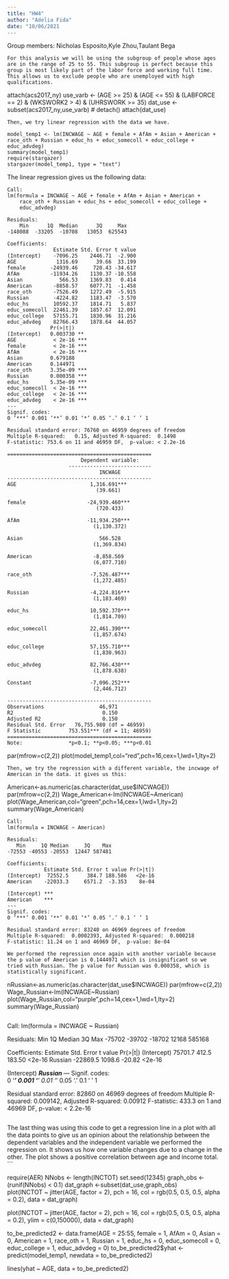 ---
title: "HW4"
author: "Adelia Fida"
date: "10/06/2021
---


Group members: Nicholas Esposito,Kyle Zhou,Taulant Bega 
```
For this analysis we will be using the subgroup of people whose ages are in the range of 25 to 55. This subgroup is perfect because this group is most likely part of the labor force and working full time. This allows us to exclude people who are unemployed with high qualifications. 
```
attach(acs2017_ny)
use_varb <- (AGE >= 25) & (AGE <= 55) & (LABFORCE == 2) & (WKSWORK2 > 4) & (UHRSWORK >= 35)
dat_use <- subset(acs2017_ny,use_varb) # 
detach()
attach(dat_use)

```
Then, we try linear regression with the data we have.

model_temp1 <- lm(INCWAGE ~ AGE + female + AfAm + Asian + American + race_oth + Russian + educ_hs + educ_somecoll + educ_college + educ_advdeg)
summary(model_temp1)
require(stargazer)
stargazer(model_temp1, type = "text")
```
The linear regression gives us the following data: 
```
Call:
lm(formula = INCWAGE ~ AGE + female + AfAm + Asian + American + 
    race_oth + Russian + educ_hs + educ_somecoll + educ_college + 
    educ_advdeg)

Residuals:
    Min      1Q  Median      3Q     Max 
-148088  -33205  -10708   13053  625543 

Coefficients:
               Estimate Std. Error t value
(Intercept)    -7096.25    2446.71  -2.900
AGE             1316.69      39.66  33.199
female        -24939.46     720.43 -34.617
AfAm          -11934.26    1130.37 -10.558
Asian            566.53    1369.83   0.414
American       -8858.57    6077.71  -1.458
race_oth       -7526.49    1272.49  -5.915
Russian        -4224.82    1183.47  -3.570
educ_hs        10592.37    1814.71   5.837
educ_somecoll  22461.39    1857.67  12.091
educ_college   57155.71    1830.96  31.216
educ_advdeg    82766.43    1878.64  44.057
              Pr(>|t|)    
(Intercept)   0.003730 ** 
AGE            < 2e-16 ***
female         < 2e-16 ***
AfAm           < 2e-16 ***
Asian         0.679188    
American      0.144971    
race_oth      3.35e-09 ***
Russian       0.000358 ***
educ_hs       5.35e-09 ***
educ_somecoll  < 2e-16 ***
educ_college   < 2e-16 ***
educ_advdeg    < 2e-16 ***
---
Signif. codes:  
0 ‘***’ 0.001 ‘**’ 0.01 ‘*’ 0.05 ‘.’ 0.1 ‘ ’ 1

Residual standard error: 76760 on 46959 degrees of freedom
Multiple R-squared:   0.15,	Adjusted R-squared:  0.1498 
F-statistic: 753.6 on 11 and 46959 DF,  p-value: < 2.2e-16

===============================================
                        Dependent variable:    
                    ---------------------------
                              INCWAGE          
-----------------------------------------------
AGE                        1,316.691***        
                             (39.661)          
                                               
female                    -24,939.460***       
                             (720.433)         
                                               
AfAm                      -11,934.250***       
                            (1,130.372)        
                                               
Asian                         566.528          
                            (1,369.834)        
                                               
American                    -8,858.569         
                            (6,077.710)        
                                               
race_oth                   -7,526.487***       
                            (1,272.485)        
                                               
Russian                    -4,224.816***       
                            (1,183.469)        
                                               
educ_hs                    10,592.370***       
                            (1,814.709)        
                                               
educ_somecoll              22,461.390***       
                            (1,857.674)        
                                               
educ_college               57,155.710***       
                            (1,830.963)        
                                               
educ_advdeg                82,766.430***       
                            (1,878.638)        
                                               
Constant                   -7,096.252***       
                            (2,446.712)        
                                               
-----------------------------------------------
Observations                  46,971           
R2                             0.150           
Adjusted R2                    0.150           
Residual Std. Error   76,755.980 (df = 46959)  
F Statistic         753.551*** (df = 11; 46959)
===============================================
Note:               *p<0.1; **p<0.05; ***p<0.01
```


par(mfrow=c(2,2))
plot(model_temp1,col="red",pch=16,cex=1,lwd=1,lty=2)
```
Then, we try the regression with a different variable, the incwage of American in the data. it gives us this: 
```
American<-as.numeric(as.character(dat_use$INCWAGE))
par(mfrow=c(2,2))
Wage_American<-lm(INCWAGE~American)
plot(Wage_American,col="green",pch=14,cex=1,lwd=1,lty=2)
summary(Wage_American)
```
Call:
lm(formula = INCWAGE ~ American)

Residuals:
   Min     1Q Median     3Q    Max 
-72553 -40553 -20553  12447 587481 

Coefficients:
            Estimate Std. Error t value Pr(>|t|)
(Intercept)  72552.5      384.7 188.586   <2e-16
American    -22033.3     6571.2  -3.353    8e-04
               
(Intercept) ***
American    ***
---
Signif. codes:  
0 ‘***’ 0.001 ‘**’ 0.01 ‘*’ 0.05 ‘.’ 0.1 ‘ ’ 1

Residual standard error: 83240 on 46969 degrees of freedom
Multiple R-squared:  0.0002393,	Adjusted R-squared:  0.000218 
F-statistic: 11.24 on 1 and 46969 DF,  p-value: 8e-04

```
```
We performed the regression once again with another variable because the p value of American is 0.1444971 which is insignificant so we tried with Russian. The p value for Russian was 0.000358, which is statistically significant.
```

nRussian<-as.numeric(as.character(dat_use$INCWAGE))
par(mfrow=c(2,2))
Wage_Russian<-lm(INCWAGE~Russian)
plot(Wage_Russian,col="purple",pch=14,cex=1,lwd=1,lty=2)
summary(Wage_Russian)
```
```
Call:
lm(formula = INCWAGE ~ Russian)

Residuals:
   Min     1Q Median     3Q    Max 
-75702 -39702 -18702  12168 585168 

Coefficients:
            Estimate Std. Error t value Pr(>|t|)
(Intercept)  75701.7      412.5  183.50   <2e-16
Russian     -22869.5     1098.6  -20.82   <2e-16
               
(Intercept) ***
Russian     ***
---
Signif. codes:  
0 ‘***’ 0.001 ‘**’ 0.01 ‘*’ 0.05 ‘.’ 0.1 ‘ ’ 1

Residual standard error: 82860 on 46969 degrees of freedom
Multiple R-squared:  0.009142,	Adjusted R-squared:  0.00912 
F-statistic: 433.3 on 1 and 46969 DF,  p-value: < 2.2e-16
```
```
The last thing was using this code to get a regression line in a plot with all the data points to give us an opinion about the relationship between the dependent variables and the independent variable we performed the regression on. It shows us how one variable changes due to a change in the other. The plot shows a positive correlation between age and income total. 
```

require(AER)
NNobs <- length(INCTOT)
set.seed(12345)
graph_obs <- (runif(NNobs) < 0.1)
dat_graph <-subset(dat_use,graph_obs)  
plot(INCTOT ~ jitter(AGE, factor = 2), pch = 16, col = rgb(0.5, 0.5, 0.5, alpha = 0.2), data = dat_graph)

plot(INCTOT ~ jitter(AGE, factor = 2), pch = 16, col = rgb(0.5, 0.5, 0.5, alpha = 0.2), ylim = c(0,150000), data = dat_graph)

to_be_predicted2 <- data.frame(AGE = 25:55, female = 1, AfAm = 0, Asian = 0, American = 1, race_oth = 1, Russian = 1, educ_hs = 0, educ_somecoll = 0, educ_college = 1, educ_advdeg = 0)
to_be_predicted2$yhat <- predict(model_temp1, newdata = to_be_predicted2)

lines(yhat ~ AGE, data = to_be_predicted2)
